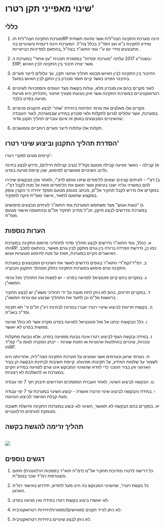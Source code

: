 
# שינוי מאפייני תקן רטרו'

## כללי

1) מערכת התקינה הצה"לית תוRP הינה מערכת התקינה הצה"לית אשר מהווה תשתית ומידע לתקינת כ"א ועץ הסד"כ בכלל צה"ל. המערכת הינה דינמית והשינויים בה מתבצעים מידי יום ע"י גופי התוא"ר בצה"ל ,בהתאם למדיניות הביזוריות . 


2) בשנה"ע 2017 עלתה "מערכת יסודות" במסגרת תוכנית "עץ אחוד" במערכת ה-ERP, אשר יצרה חיבור בין התקינה לבין האיוש. 

3) החיבור בין התקינה לבין האיוש מבטא תהליך ארגוני תקין, אך עלולים לייצר פערים בהיבטי הפרט כאשר קיים חוסר סנכרון בין התקן לבין האיוש בפועל. 

4) לאור מקרים בהם אין סנכרון מלא, עולות בקשות מצד הגופים והסמכויות לשינויים רטרואקטיביים במערכת התקינה אשר אינן נובעות מצורך ארגוני ,ותכליתן היא מניעת פגיעה בפרט בלבד. 

5) מקרים אלו מאלצים את גורמי הפיתוח ביחידת 'שחר' לבצע תיקונים פנימיים במערכת, אשר עלולים לגרום לתקלות ולאי סנכרון במידע שבמערכת, לאור העובדה שהשינויים המבוצעים באופן זה אינם עוברים תהליך תקנון סדור . 

6) תקלות אלו עלולות לייצר פערים רוחביים וממושכים. 

## הסדרת תהליך התקנון וביצוע שינוי רטרו'

קיימים סוגים למקרי רטרו': 

א) קבילה - כאשר מגיעה קבילה מטעם נקח"ל (נציב קבילות חיילים), נדרש לבצע בחינה ולרוב השינויים מאושרים למימוש, שכן קיימת פגיעה בפרט. 

ב) דצ"י - לעיתים קצינים יוצאים ללימודים שיזכו אותם לדצ"י, ולאחר מכן מבקשים שיכירו להם במשרה עליה ישבו בעיסוק אשר תואם את הלימודים וזאת על מנת לקבל דצ"י. במקרים אלו נדרש לקבל תחקיר אל"ם, מכתב מנומק מטעם מפקד יחידה כי הקצין עוסק במקצוע שתואם לתואר, אישור מופ"ת וזיקה לתפקיד. 

ג) "טעות אנוש" מצד משתמש המערכת  גופי התוא"ר לעיתים מבצעים מימושים במערכת ונדרשים לבצע תיקון. הנ"ל מחייב תחקיר אל"ם ובהתאמה אישור מטעם מופ"ת. 

## הערות נוספות

א.	ככלל, גופי התוא"ר נדרשים לבצע תהליך סדור לתהליכי פרסום התקינה במערכת התוRP.  כמו כן, נדרשת הפרדה ברורה בין גורם מתקנן לבין גורם מאשר, בהתאם לסבב האישורים הקיים במערכת, וזאת על מנת להימנע מטעויות אנוש . 

ב.	רמ"די/קמ"די התוא"ר בגופים נדרשים לאשר את השינויים המבוצעים במערכת התקינה טרם מימוש במערכת התקינה כחלק ממהלך התקנון והבקרה. 

ג.	במקרים בהם קיים פוטנציאל לפגיעה בפרט - יש למצות את התהליך מול גורמי המשא"ן. 

ד.	במקרים חריגים, בהם לא ניתן לתת מענה על ידי תהליכי משא"ן  יש לבצע תחקיר בראשות אל"מ וכן לתעד את התהליך שבוצע עם גורמי המשא"ן . 

ה.	בקשות חריגות לביצוע שינויי רטרו יעברו במרוכז לבחינת רע"ן תו"ם ור' תא תקינה וסד"כ באג"ת. 

ו.	כלל הבקשות יבחנו אל מול פוטנציאל לפגיעה בפרט  מקרה אשר לא כולל פגיעה ממשית בפרט לא יאושר. 

ז.	במידה ובקשת הגוף לביצוע רטרו אינה נובעת מפגיעה בפרט, אלא נובעת מתקלות טכניות, שינויים בהחלטות ארגוניות או הזנות שגויות - ייבחן המקרה לגופו ע"י קמ"ד תוRP. 

ח.	כגורמי ארגון וכגורמים אשר אמונים על מערכת התקינה הצה"לית, אחריותנו היא לשמור על שלמות המידע, על תקינותו וזמינותו. קיימת חשיבות לבחינת הבקשה הן בציר הארגוני והן בציר הטכני כדי לוודא שהשינוי המבוקש אינו גורם לפגיעה במידע הקיים במערכת או להשלכות לא רצוניות. 

ט.	הבקשה לביצוע השינוי, לאחר העברת המסמכים הנדרשים תיבחן תוך 7 ימי עבודה. 

י.	במידה והבקשה לביצוע שינוי הרטרו אושרה - יבוצע השינוי במערכת עד 7 ימי עבודה מעת קבלת האישור לביצוע הטיוטה. 

יא.	במקרים בהם הבקשה לא תאושר, השינוי לא יבוצע במערכת התקינה ותישלח תשובה מנומקת לגורמים הרלוונטיים. 

## תהליך זרימה להגשת בקשה

<br />

<img src={retroflow.src} />

## דגשים נוספים

1) כל דרישה לרטרו מחייבת תחקיר אל"מ (רמ"ח תוא"ר בסמכות הרלוונטית) חתום והצטרפות רמ"ד שכר במופ"ת. 

2) כל בקשת רטרו', שהשינוי המבוקש בה הינו מעל לחודש, תידרש באישור רמ"ח הארגון. 

3) לא יאושרו ביצוע בקשות רטרו במידה ואין פגיעה בפרט. 

4) לא ניתן לנייד תקנים (מאוישים)/מסגרות/יחידות רטרואקטיבית. 

5) לא ניתן לבצע שינויים ביחידות רטרואקטיבית. 

